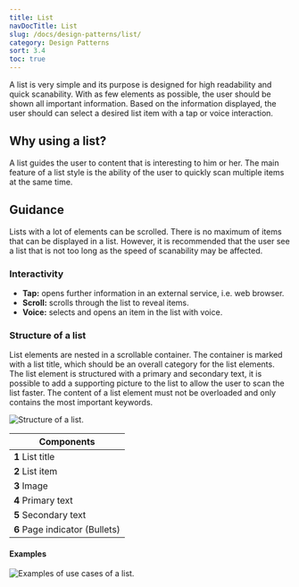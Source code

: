 ```yaml
---
title: List
navDocTitle: List
slug: /docs/design-patterns/list/
category: Design Patterns
sort: 3.4
toc: true
---
```


A list is very simple and its purpose is designed for high readability and quick scanability. With as few elements as possible, the user should be shown all important information. Based on the information displayed, the user should can select a desired list item with a tap or voice interaction.

## Why using a list?

A list guides the user to content that is interesting to him or her. The main feature of a list style is the ability of the user to quickly scan multiple items at the same time.

## Guidance

Lists with a lot of elements can be scrolled. There is no maximum of items that can be displayed in a list. However, it is recommended that the user see a list that is not too long as the speed of scanability may be affected.

### Interactivity

- **Tap:** opens further information in an external service, i.e. web browser.
- **Scroll:** scrolls through the list to reveal items.
- **Voice:** selects and opens an item in the list with voice.

### Structure of a list

List elements are nested in a scrollable container. The container is marked with a list title, which should be an overall category for the list elements. The list element is structured with a primary and secondary text, it is possible to add a supporting picture to the list to allow the user to scan the list faster. The content of a list element must not be overloaded and only contains the most important keywords.

![Structure of a list.](/images/designPatterns/listStructure.png)

| Components                     |
| ------------------------------ |
| **1** List title               |
| **2** List item                |
| **3** Image                    |
| **4** Primary text             |
| **5** Secondary text           |
| **6** Page indicator (Bullets) |

#### Examples

![Examples of use cases of a list.](/images/designPatterns/listExamples.png)
